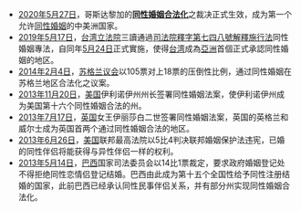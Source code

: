 *[[2020年|2020年]][[5月27日|5月27日]]，哥斯达黎加的'''[[哥斯大黎加同性婚姻|同性婚姻合法化]]'''之裁决正式生效，成为第一个允许[[同性婚姻|同性婚姻]]的中美洲国家。
*[[2019年|2019年]][[5月17日|5月17日]]，[[台湾|台湾]][[立法院|立法院]]三讀通過[[司法院釋字第七四八號解釋施行法|司法院釋字第七四八號解釋施行法]]同性婚姻專法，自同年[[5月24日|5月24日]]正式實施，使得[[台湾|台湾]]成為[[亞洲|亞洲]]首個正式承認同性婚姻的地区。
*[[2014年|2014年]][[2月4日|2月4日]]，[[苏格兰议会|苏格兰议会]]以105票对上18票的压倒性比例，通过同性婚姻在苏格兰地区合法化之议案。
*[[2013年|2013年]][[11月20日|11月20日]]，[[美国同性婚姻|美国]]伊利诺伊州州长签署同性婚姻法案，使伊利诺伊州成为美国第十六个同性婚姻合法的州。
*[[2013年|2013年]][[7月17日|7月17日]]，[[英国同性婚姻|英国]]女王伊丽莎白二世签署同性婚姻法案，英国的英格兰和威尔士成为英国首两个通过同性婚姻合法的地区。
*[[2013年|2013年]][[6月26日|6月26日]]，[[美国同性婚姻|美国]]联邦最高法院以5比4判决联邦婚姻保护法违宪，已婚的同性伴侣将能获得与异性伴侣一样的权利。
*[[2013年|2013年]][[5月14日|5月14日]]，[[巴西同性婚姻|巴西]]国家司法委员会以14比1票裁定，要求政府婚姻登记处不得拒绝同性恋情侣登记结婚。巴西由此成为第十五个全国性给予同性注册结婚的国家，此前巴西已经承认同性民事伴侣关系，并有部分州实现同性婚姻合法化。
